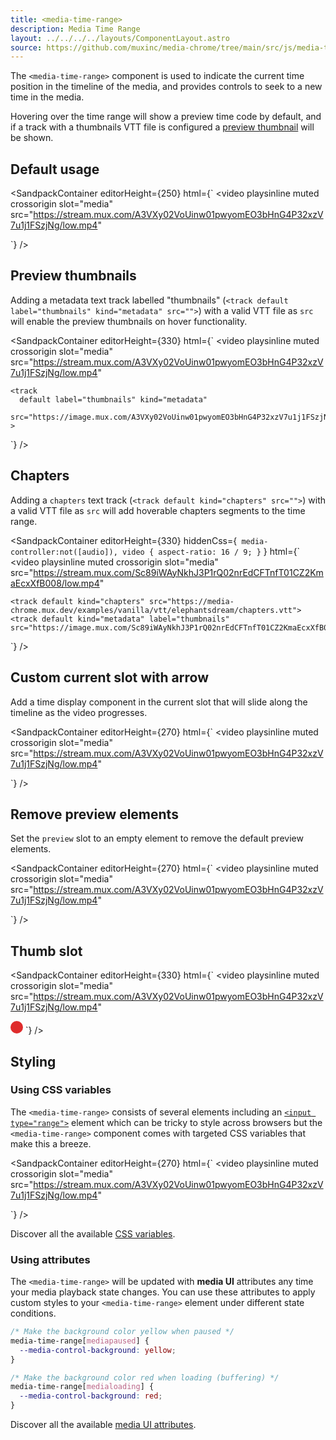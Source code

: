 ```yaml
---
title: <media-time-range>
description: Media Time Range
layout: ../../../../layouts/ComponentLayout.astro
source: https://github.com/muxinc/media-chrome/tree/main/src/js/media-time-range.js
---
```



The `<media-time-range>` component is used to indicate the current time position 
in the timeline of the media, and provides controls to seek to a new time in the media.

Hovering over the time range will show a preview time code by default, and if
a track with a thumbnails VTT file is configured 
a [preview thumbnail](#preview-thumbnails) will be shown.


## Default usage

<SandpackContainer
  editorHeight={250}
  html={`<media-controller>
  <video
    playsinline muted crossorigin
    slot="media"
    src="https://stream.mux.com/A3VXy02VoUinw01pwyomEO3bHnG4P32xzV7u1j1FSzjNg/low.mp4"
  ></video>
  <media-control-bar>
    <media-time-range></media-time-range>
  </media-control-bar>
</media-controller>`}
/>



## Preview thumbnails

Adding a metadata text track labelled "thumbnails" (`<track default label="thumbnails" kind="metadata" src="">`) 
with a valid VTT file as `src` will enable the preview thumbnails on hover functionality.

<SandpackContainer
  editorHeight={330}
  html={`<media-controller>
  <video 
    playsinline muted crossorigin
    slot="media"
    src="https://stream.mux.com/A3VXy02VoUinw01pwyomEO3bHnG4P32xzV7u1j1FSzjNg/low.mp4"
  >
    <track
      default label="thumbnails" kind="metadata"
      src="https://image.mux.com/A3VXy02VoUinw01pwyomEO3bHnG4P32xzV7u1j1FSzjNg/storyboard.vtt"
    >
  </video>
  <media-control-bar>
    <media-time-range></media-time-range>
  </media-control-bar>
</media-controller>`}
/>


## Chapters

Adding a `chapters` text track (`<track default kind="chapters" src="">`)
with a valid VTT file as `src` will add hoverable chapters segments to the time range.

<SandpackContainer
  editorHeight={330}
  hiddenCss={`
    media-controller:not([audio]),
    video {
      aspect-ratio: 16 / 9;
    }`
  }
  html={`<media-controller>
  <video
    playsinline muted crossorigin
    slot="media"
    src="https://stream.mux.com/Sc89iWAyNkhJ3P1rQ02nrEdCFTnfT01CZ2KmaEcxXfB008/low.mp4"
  >
    <track default kind="chapters" src="https://media-chrome.mux.dev/examples/vanilla/vtt/elephantsdream/chapters.vtt">
    <track default kind="metadata" label="thumbnails" src="https://image.mux.com/Sc89iWAyNkhJ3P1rQ02nrEdCFTnfT01CZ2KmaEcxXfB008/storyboard.vtt">
  </video>
  <media-control-bar>
    <media-time-range></media-time-range>
  </media-control-bar>
</media-controller>`}
/>


## Custom current slot with arrow

Add a time display component in the current slot that will slide along 
the timeline as the video progresses.

<SandpackContainer
  editorHeight={270}
  html={`<media-controller>
  <video
    playsinline muted crossorigin
    slot="media"
    src="https://stream.mux.com/A3VXy02VoUinw01pwyomEO3bHnG4P32xzV7u1j1FSzjNg/low.mp4"
  ></video>
  <media-control-bar>
    <media-time-range>
      <media-time-display slot="current"></media-time-display>
      <div part="arrow" slot="current"></div>
    </media-time-range>
  </media-control-bar>
</media-controller>`}
/>



## Remove preview elements

Set the `preview` slot to an empty element to remove the default preview elements.

<SandpackContainer
  editorHeight={270}
  html={`<media-controller>
  <video
    playsinline muted crossorigin
    slot="media"
    src="https://stream.mux.com/A3VXy02VoUinw01pwyomEO3bHnG4P32xzV7u1j1FSzjNg/low.mp4"
  ></video>
  <media-control-bar>
    <media-time-range>
      <span slot="preview"></span>
    </media-time-range>
  </media-control-bar>
</media-controller>`}
/>

## Thumb slot

<SandpackContainer
  editorHeight={330}
  html={`<media-controller>
  <video 
    playsinline muted crossorigin
    slot="media"
    src="https://stream.mux.com/A3VXy02VoUinw01pwyomEO3bHnG4P32xzV7u1j1FSzjNg/low.mp4"
  ></video>
  <media-control-bar>
    <media-time-range>
      <svg slot="thumb" style="width: 20px; height: 20px; background: none;">
        <circle fill="#df2c2c" cx="10" cy="10" r="10"/>
      </svg>
    </media-time-range>
  </media-control-bar>
</media-controller>`}
/>


## Styling

### Using CSS variables

The `<media-time-range>` consists of several elements including an 
[`<input type="range">`](https://developer.mozilla.org/en-US/docs/Web/HTML/Element/input/range) 
element which can be tricky to style across browsers but the `<media-time-range>` component
comes with targeted CSS variables that make this a breeze.

<SandpackContainer
  editorHeight={270}
  html={`<style>
  media-time-range {
    --media-control-background: transparent;
    --media-control-hover-background: transparent;
    --media-range-track-border-radius: 3px;
    --media-range-thumb-opacity: .7;
    --media-preview-time-margin: 0 0 -15px;
  }
</style>
<media-controller>
  <video
    playsinline muted crossorigin
    slot="media"
    src="https://stream.mux.com/A3VXy02VoUinw01pwyomEO3bHnG4P32xzV7u1j1FSzjNg/low.mp4"
  ></video>
  <media-control-bar>
    <media-time-range></media-time-range>
  </media-control-bar>
</media-controller>`}
/>


Discover all the available [CSS variables](#css-variables).

### Using attributes

The `<media-time-range>` will be updated with **media UI** attributes any time 
your media playback state changes. You can use these attributes to apply 
custom styles to your `<media-time-range>` element under different state conditions.

```css
/* Make the background color yellow when paused */
media-time-range[mediapaused] {
  --media-control-background: yellow;
}

/* Make the background color red when loading (buffering) */
media-time-range[medialoading] {
  --media-control-background: red;
}
```

Discover all the available [media UI attributes](#media-ui-attributes).
